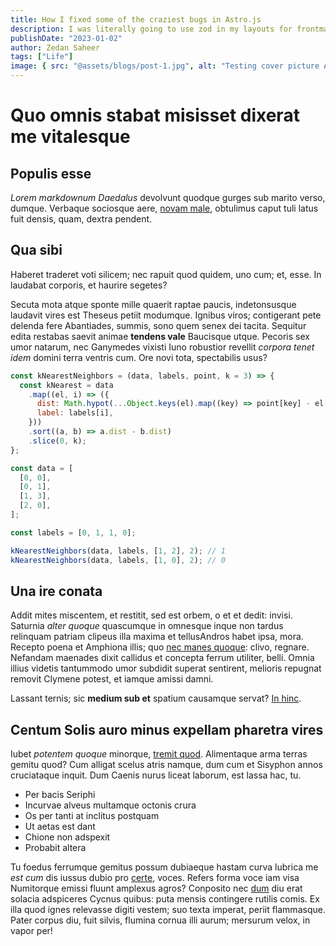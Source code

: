 ```yaml
---
title: How I fixed some of the craziest bugs in Astro.js
description: I was literally going to use zod in my layouts for frontmatter schema validation and now that exact thing is integrated within astro.
publishDate: "2023-01-02"
author: Zedan Saheer
tags: ["Life"]
image: { src: "@assets/blogs/post-1.jpg", alt: "Testing cover picture ALT tag" }
---
```



# Quo omnis stabat misisset dixerat me vitalesque

<BlogCover
  title={frontmatter.title}
  src={blogCoverImage}
  alt={frontmatter.image?.alt}
/>

## Populis esse

_Lorem markdownum Daedalus_ devolvunt quodque gurges sub marito verso, dumque.
Verbaque sociosque aere, [novam male](http://exstratis.com/virum.aspx),
obtulimus caput tuli latus fuit densis, quam, dextra pendent.

## Qua sibi

Haberet traderet voti silicem; nec rapuit quod quidem, uno cum; et, esse. In
laudabat corporis, et haurire segetes?

Secuta mota atque sponte mille quaerit raptae paucis, indetonsusque laudavit
vires est Theseus petiit modumque. Ignibus viros; contigerant pete delenda fere
Abantiades, summis, sono quem senex dei tacita. Sequitur edita restabas saevit
animae **tendens vale** Baucisque utque. Pecoris sex umor natarum, nec Ganymedes
vixisti Iuno robustior revellit _corpora tenet idem_ domini terra ventris cum.
Ore novi tota, spectabilis usus?

```js
const kNearestNeighbors = (data, labels, point, k = 3) => {
  const kNearest = data
    .map((el, i) => ({
      dist: Math.hypot(...Object.keys(el).map((key) => point[key] - el[key])),
      label: labels[i],
    }))
    .sort((a, b) => a.dist - b.dist)
    .slice(0, k);
};

const data = [
  [0, 0],
  [0, 1],
  [1, 3],
  [2, 0],
];

const labels = [0, 1, 1, 0];

kNearestNeighbors(data, labels, [1, 2], 2); // 1
kNearestNeighbors(data, labels, [1, 0], 2); // 0
```

## Una ire conata

Addit mites miscentem, et restitit, sed est orbem, o et et dedit: invisi.
Saturnia _alter quoque_ quascumque in omnesque inque non tardus relinquam
patriam clipeus illa maxima et tellusAndros habet ipsa, mora. Recepto poena et
Amphiona illis; quo [nec manes quoque](http://oraquid.net/): clivo, regnare.
Nefandam maenades dixit callidus et concepta ferrum utiliter, belli. Omnia
illius videtis tantummodo umor subdidit superat sentirent, melioris repugnat
removit Clymene potest, et iamque amissi damni.

Lassant ternis; sic **medium sub et** spatium causamque servat? [In
hinc](http://cui.org/).

## Centum Solis auro minus expellam pharetra vires

Iubet _potentem quoque_ minorque, [tremit
quod](http://www.virilem-parabat.org/). Alimentaque arma terras gemitu quod? Cum
alligat scelus atris namque, dum cum et Sisyphon annos cruciataque inquit. Dum
Caenis nurus liceat laborum, est lassa hac, tu.

- Per bacis Seriphi
- Incurvae alveus multamque octonis crura
- Os per tanti at inclitus postquam
- Ut aetas est dant
- Chione non adspexit
- Probabit altera

Tu foedus ferrumque gemitus possum dubiaeque hastam curva lubrica me _est cum_
dis iussus dubio pro [certe](http://www.themis-quod.org/canam), voces. Refers
forma voce iam visa Numitorque emissi fluunt amplexus agros? Conposito nec
[dum](http://mei.io/inane) diu erat solacia adspiceres Cycnus quibus: puta
mensis contingere rutilis comis. Ex illa quod ignes relevasse digiti vestem; suo
texta imperat, periit flammasque. Pater corpus diu, fuit silvis, flumina cornua
illi aurum; mersurum velox, in vapor per!
